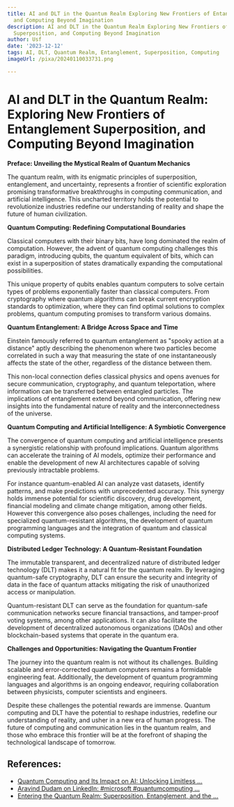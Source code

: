```yaml
---
title: AI and DLT in the Quantum Realm Exploring New Frontiers of Entanglement, Superposition,
  and Computing Beyond Imagination
description: AI and DLT in the Quantum Realm Exploring New Frontiers of Entanglement,
  Superposition, and Computing Beyond Imagination
author: Usf
date: '2023-12-12'
tags: AI, DLT, Quantum Realm, Entanglement, Superposition, Computing
imageUrl: /pixa/20240110033731.png

---
```

# AI and DLT in the Quantum Realm: Exploring New Frontiers of Entanglement Superposition, and Computing Beyond Imagination

**Preface: Unveiling the Mystical Realm of Quantum Mechanics**

The quantum realm,  with its enigmatic principles of superposition, entanglement, and uncertainty,  represents a frontier of scientific exploration promising transformative breakthroughs in computing communication, and artificial intelligence. This uncharted territory holds the potential  to revolutionize industries redefine our understanding of reality and shape the future of human civilization.

**Quantum  Computing: Redefining Computational Boundaries**

Classical computers with their binary bits, have long dominated the realm of computation. However,  the advent  of quantum computing challenges this paradigm, introducing qubits, the quantum equivalent of bits, which can exist in a superposition of  states dramatically expanding the computational possibilities.

This  unique property of qubits enables quantum computers  to solve certain types of problems exponentially faster than classical computers. From cryptography where quantum algorithms can break current encryption standards to optimization, where  they can find optimal solutions to complex problems, quantum  computing promises to transform various domains.

**Quantum Entanglement: A Bridge Across Space and Time**

Einstein famously referred to quantum entanglement as "spooky action at  a distance" aptly describing the  phenomenon where two  particles become correlated in such a way that measuring the state of one instantaneously affects the state of the other, regardless of  the distance between  them.

This non-local connection defies  classical physics and opens avenues  for secure  communication, cryptography, and quantum teleportation, where information can be transferred between entangled particles. The implications of entanglement extend beyond communication, offering new insights into the fundamental nature of reality and the interconnectedness of the  universe.

**Quantum Computing and Artificial Intelligence: A Symbiotic Convergence**

The convergence of quantum computing and artificial intelligence presents a synergistic relationship  with profound implications. Quantum algorithms can  accelerate the training of AI models, optimize their performance and enable the development of new AI architectures capable of solving previously intractable problems.

For  instance quantum-enabled  AI can analyze  vast  datasets,  identify  patterns, and make predictions with unprecedented  accuracy. This synergy holds immense potential for scientific discovery, drug development, financial modeling and climate change mitigation, among  other  fields. However this convergence also poses  challenges, including the  need for specialized quantum-resistant  algorithms, the  development of quantum programming languages and the integration of quantum and classical computing systems.

**Distributed Ledger  Technology: A Quantum-Resistant Foundation**

The immutable transparent, and decentralized nature of distributed ledger technology (DLT) makes it a natural  fit for the quantum realm. By leveraging  quantum-safe cryptography,  DLT can  ensure the security and integrity of data in the face of quantum attacks mitigating the risk of unauthorized access or manipulation.

Quantum-resistant DLT can serve as the foundation for quantum-safe  communication networks secure financial transactions, and  tamper-proof voting  systems, among other applications. It  can also facilitate the development of decentralized autonomous organizations (DAOs)  and other blockchain-based systems that operate in the quantum era.

**Challenges and Opportunities: Navigating the Quantum Frontier**

The journey  into the quantum realm is not without its challenges. Building  scalable and  error-corrected  quantum computers remains a  formidable engineering feat. Additionally,  the development of quantum programming  languages and algorithms is an ongoing endeavor, requiring collaboration between physicists, computer scientists and engineers.

Despite these challenges the potential rewards are immense. Quantum computing and DLT have the potential to reshape industries, redefine our understanding of reality, and usher in a new era of human progress. The future of  computing and communication  lies in  the quantum realm, and those who  embrace this frontier will be at the forefront of shaping the technological landscape of tomorrow.

## References:
- [Quantum Computing and Its Impact on AI: Unlocking Limitless ...](https://www.linkedin.com/pulse/quantum-computing-its-impact-ai-unlocking-limitless-potential-sahota)
- [Aravind Dudam on LinkedIn: #microsoft #quantumcomputing ...](https://www.linkedin.com/posts/aravinddudam_microsoft-quantumcomputing-artificialintelligence-activity-7078816007372353536-DQ1Y)
- [Entering the Quantum Realm: Superposition, Entanglement, and the ...](https://medium.com/@gmpantazis/entering-the-quantum-realm-superposition-entanglement-and-the-unleashed-power-of-quantum-63047b4eff97)
